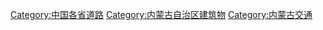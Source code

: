 [[Category:中国各省道路|Category:中国各省道路]]
[[Category:内蒙古自治区建筑物|Category:内蒙古自治区建筑物]]
[[Category:内蒙古交通|Category:内蒙古交通]]
